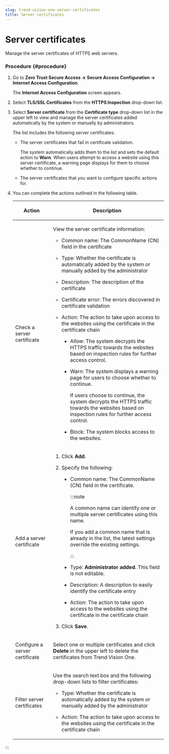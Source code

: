 ```yaml
---
slug: trend-vision-one-server-certificates
title: Server certificates
---
```

# Server certificates

Manage the server certificates of HTTPS web servers.

### Procedure {#procedure}

1.  Go to **Zero Trust Secure Access → Secure Access Configuration → Internet Access Configuration**.

    The **Internet Access Configuration** screen appears.

2.  Select **TLS/SSL Certificates** from the **HTTPS Inspection** drop-down list.

3.  Select **Server certificate** from the **Certificate type** drop-down list in the upper left to view and manage the server certificates added automatically by the system or manually by administrators.

    The list includes the following server certificates:

    - The server certificates that fail in certificate validation.

      The system automatically adds them to the list and sets the default action to **Warn**. When users attempt to access a website using this server certificate, a warning page displays for them to choose whether to continue.

    - The server certificates that you want to configure specific actions for.

4.  You can complete the actions outlined in the following table.

    <table>
    <colgroup>
    <col style="width: 25%" />
    <col style="width: 75%" />
    </colgroup>
    <thead>
    <tr>
    <th><p>Action</p></th>
    <th><p>Description</p></th>
    </tr>
    </thead>
    <tbody>
    <tr>
    <td><p>Check a server certificate</p></td>
    <td><p>View the server certificate information:</p>
    <ul>
    <li><p>Common name: The CommonName (CN) field in the certificate</p></li>
    <li><p>Type: Whether the certificate is automatically added by the system or manually added by the administrator</p></li>
    <li><p>Description: The description of the certificate</p></li>
    <li><p>Certificate error: The errors discovered in certificate validation</p></li>
    <li><p>Action: The action to take upon access to the websites using the certificate in the certificate chain</p>
    <ul>
    <li><p>Allow: The system decrypts the HTTPS traffic towards the websites based on inspection rules for further access control.</p></li>
    <li><p>Warn: The system displays a warning page for users to choose whether to continue.</p>
    <p>If users choose to continue, the system decrypts the HTTPS traffic towards the websites based on inspection rules for further access control.</p></li>
    <li><p>Block: The system blocks access to the websites.</p></li>
    </ul></li>
    </ul></td>
    </tr>
    <tr>
    <td><p>Add a server certificate</p></td>
    <td><ol>
    <li><p>Click <strong>Add</strong>.</p></li>
    <li><p>Specify the following:</p>
    <ul>
    <li><p>Common name: The CommonName (CN) field in the certificate.</p>


    :::note

    <p>A common name can identify one or multiple server certificates using this name.</p>
    <p>If you add a common name that is already in the list, the latest settings override the existing settings.</p>


    :::

    </li>
    <li><p>Type: <strong>Administrator added</strong>. This field is not editable.</p></li>
    <li><p>Description: A description to easily identify the certificate entry</p></li>
    <li><p>Action: The action to take upon access to the websites using the certificate in the certificate chain</p></li>
    </ul></li>
    <li><p>Click <strong>Save</strong>.</p></li>
    </ol></td>
    </tr>
    <tr>
    <td><p>Configure a server certificate</p></td>
    <td><p>Select one or multiple certificates and click <strong>Delete</strong> in the upper left to delete the certificates from Trend Vision One.</p></td>
    </tr>
    <tr>
    <td><p>Filter server certificates</p></td>
    <td><p>Use the search text box and the following drop-down lists to filter certificates:</p>
    <ul>
    <li><p>Type: Whether the certificate is automatically added by the system or manually added by the administrator</p></li>
    <li><p>Action: The action to take upon access to the websites using the certificate in the certificate chain</p></li>
    </ul></td>
    </tr>
    </tbody>
    </table>
:::
